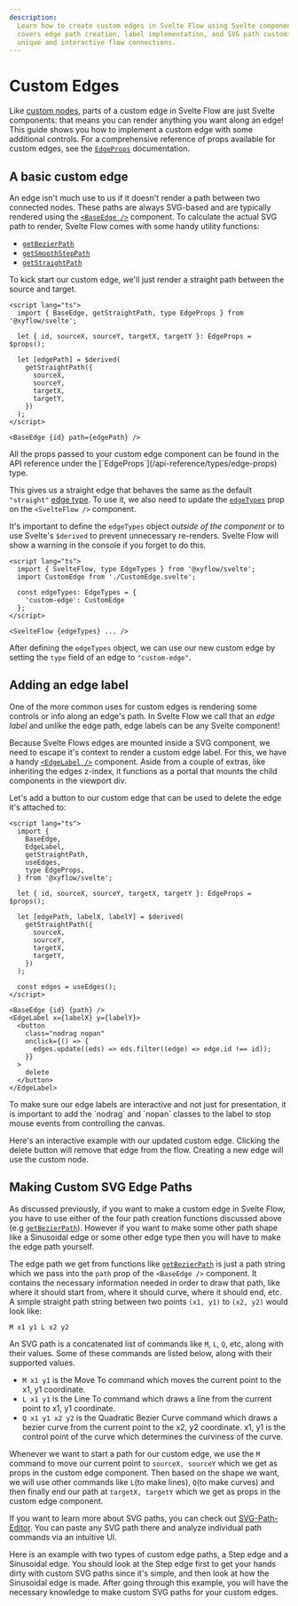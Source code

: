 ```yaml
---
description:
  Learn how to create custom edges in Svelte Flow using Svelte components. This guide
  covers edge path creation, label implementation, and SVG path customization for building
  unique and interactive flow connections.
---
```



# Custom Edges

Like [custom nodes](/learn/customization/custom-nodes), parts of a custom edge in Svelte
Flow are just Svelte components: that means you can render anything you want along an
edge! This guide shows you how to implement a custom edge with some additional controls.
For a comprehensive reference of props available for custom edges, see the
[`EdgeProps`](/api-reference/types/edge-props) documentation.

## A basic custom edge

An edge isn't much use to us if it doesn't render a path between two connected nodes.
These paths are always SVG-based and are typically rendered using the
[`<BaseEdge />`](/api-reference/components/base-edge) component. To calculate the actual
SVG path to render, Svelte Flow comes with some handy utility functions:

- [`getBezierPath`](/api-reference/utils/get-bezier-path)
- [`getSmoothStepPath`](/api-reference/utils/get-smooth-step-path)
- [`getStraightPath`](/api-reference/utils/get-straight-path)

To kick start our custom edge, we'll just render a straight path between the source and
target.

```svelte filename="CustomEdge.svelte"
<script lang="ts">
  import { BaseEdge, getStraightPath, type EdgeProps } from '@xyflow/svelte';

  let { id, sourceX, sourceY, targetX, targetY }: EdgeProps = $props();

  let [edgePath] = $derived(
    getStraightPath({
      sourceX,
      sourceY,
      targetX,
      targetY,
    })
  );
</script>

<BaseEdge {id} path={edgePath} />
```

<Callout type="info">
  All the props passed to your custom edge component can be found in the API reference
  under the [`EdgeProps`](/api-reference/types/edge-props) type.
</Callout>

This gives us a straight edge that behaves the same as the default `"straight"`
[edge type](/api-reference/types/edge#default-edge-types). To use it, we also need to
update the [`edgeTypes`](/api-reference/svelte-flow#edge-types) prop on the
`<SvelteFlow />` component.

It's important to define the `edgeTypes` object _outside of the component_ or to use
Svelte's `$derived` to prevent unnecessary re-renders. Svelte Flow will show a warning in
the console if you forget to do this.

```svelte filename="App.svelte"
<script lang="ts">
  import { SvelteFlow, type EdgeTypes } from '@xyflow/svelte';
  import CustomEdge from './CustomEdge.svelte';

  const edgeTypes: EdgeTypes = {
    'custom-edge': CustomEdge
  };
</script>

<SvelteFlow {edgeTypes} ... />
```

After defining the `edgeTypes` object, we can use our new custom edge by setting the
`type` field of an edge to `"custom-edge"`.

<RemoteCodeViewer route="guides/custom-edges" framework="svelte" />

## Adding an edge label

One of the more common uses for custom edges is rendering some controls or info along an
edge's path. In Svelte Flow we call that an _edge label_ and unlike the edge path, edge
labels can be any Svelte component!

Because Svelte Flows edges are mounted inside a SVG component, we need to escape it's
context to render a custom edge label. For this, we have a handy
[`<EdgeLabel />`](/api-reference/components/edge-label) component. Aside from a couple of
extras, like inheriting the edges z-index, it functions as a portal that mounts the child
components in the viewport div.

Let's add a button to our custom edge that can be used to delete the edge it's attached
to:

```svelte filename="CustomEdge.svelte"
<script lang="ts">
  import {
    BaseEdge,
    EdgeLabel,
    getStraightPath,
    useEdges,
    type EdgeProps,
  } from '@xyflow/svelte';

  let { id, sourceX, sourceY, targetX, targetY }: EdgeProps = $props();

  let [edgePath, labelX, labelY] = $derived(
    getStraightPath({
      sourceX,
      sourceY,
      targetX,
      targetY,
    })
  );

  const edges = useEdges();
</script>

<BaseEdge {id} {path} />
<EdgeLabel x={labelX} y={labelY}>
  <button
    class="nodrag nopan"
    onclick={() => {
      edges.update((eds) => eds.filter((edge) => edge.id !== id));
    }}
  >
    delete
  </button>
</EdgeLabel>
```

<Callout type="info">
  To make sure our edge labels are interactive and not just for presentation, it is
  important to add the `nodrag` and `nopan` classes to the label to stop mouse events from
  controlling the canvas.
</Callout>

Here's an interactive example with our updated custom edge. Clicking the delete button
will remove that edge from the flow. Creating a new edge will use the custom node.

<RemoteCodeViewer route="guides/custom-edges-button" framework="svelte" />

## Making Custom SVG Edge Paths

As discussed previously, if you want to make a custom edge in Svelte Flow, you have to use
either of the four path creation functions discussed above (e.g
[`getBezierPath`](/api-reference/utils/get-bezier-path)). However if you want to make some
other path shape like a Sinusoidal edge or some other edge type then you will have to make
the edge path yourself.

The edge path we get from functions like
[`getBezierPath`](/api-reference/utils/get-bezier-path) is just a path string which we
pass into the `path` prop of the `<BaseEdge />` component. It contains the necessary
information needed in order to draw that path, like where it should start from, where it
should curve, where it should end, etc. A simple straight path string between two points
`(x1, y1)` to `(x2, y2)` would look like:

```svelte
M x1 y1 L x2 y2
```

An SVG path is a concatenated list of commands like `M`, `L`, `Q`, etc, along with their
values. Some of these commands are listed below, along with their supported values.

- `M x1 y1` is the Move To command which moves the current point to the x1, y1 coordinate.
- `L x1 y1` is the Line To command which draws a line from the current point to x1, y1
  coordinate.
- `Q x1 y1 x2 y2` is the Quadratic Bezier Curve command which draws a bezier curve from
  the current point to the x2, y2 coordinate. x1, y1 is the control point of the curve
  which determines the curviness of the curve.

Whenever we want to start a path for our custom edge, we use the `M` command to move our
current point to `sourceX, sourceY` which we get as props in the custom edge component.
Then based on the shape we want, we will use other commands like `L`(to make lines),
`Q`(to make curves) and then finally end our path at `targetX, targetY` which we get as
props in the custom edge component.

If you want to learn more about SVG paths, you can check out
[SVG-Path-Editor](https://yqnn.github.io/svg-path-editor/). You can paste any SVG path
there and analyze individual path commands via an intuitive UI.

Here is an example with two types of custom edge paths, a Step edge and a Sinusoidal edge.
You should look at the Step edge first to get your hands dirty with custom SVG paths since
it's simple, and then look at how the Sinusoidal edge is made. After going through this
example, you will have the necessary knowledge to make custom SVG paths for your custom
edges.

<RemoteCodeViewer route="guides/custom-edges-svg-path" framework="svelte" />
